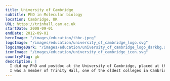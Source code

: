 ```yaml
---
title: University of Cambridge
subtitle: PhD in Molecular biology
location: Cambridge, UK
URL: https://trinhall.cam.ac.uk
startDate: 2008-09-01
endDate: 2012-09-01
heroImage: "/images/education/thbc.jpeg"
logoImage: "/images/education/university_of_cambridge_logo.svg"
logoImageDark: "/images/education/university_of_cambridge_logo_darkbg.svg"
iconImage: "/images/education/university_of_cambridge_icon.svg"
countryFlag: gb
description: |
  I did my PhD and postdoc at the University of Cambridge, placed at the Babraham Institue.
  I was a member of Trinity Hall, one of the oldest colleges in Cambridge.
---
```



<div class="time-line-container clear-both mb-10 grid gap-4">
  <TimeLineElement
    title="Postdoctoral Research Assistant"
    subtitle="Oct 2012 - April 2014"
    desc="Postdoctoral Research Assistant (PDRA), working at the Babraham Institute"
  />
  <TimeLineElement
    title="PhD Student"
    subtitle="Sept 2008 - Sept 2012"
    desc="PhD student in Molecular Biology, working at the Babraham Institute"
  />
</div>
